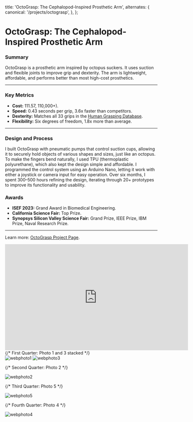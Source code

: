 
  title: 'OctoGrasp: The Cephalopod-Inspired Prosthetic Arm',
  alternates: {
    canonical: '/projects/octograsp',
  },
};

# OctoGrasp: The Cephalopod-Inspired Prosthetic Arm

<AnimatedName />

### Summary

OctoGrasp is a prosthetic arm inspired by octopus suckers. It uses suction and flexible joints to improve grip and dexterity. The arm is lightweight, affordable, and performs better than most high-cost prosthetics.

---

### Key Metrics

- **Cost:** $111.57, ~1% of typical prosthetics ($10,000+).
- **Speed:** 0.43 seconds per grip, 3.6x faster than competitors.
- **Dexterity:** Matches all 33 grips in the [Human Grasping Database](http://grasp.xief.net/).
- **Flexibility:** Six degrees of freedom, 1.8x more than average.

---

### Design and Process

I built OctoGrasp with pneumatic pumps that control suction cups, allowing it to securely hold objects of various shapes and sizes, just like an octopus. To make the fingers bend naturally, I used TPU (thermoplastic polyurethane), which also kept the design simple and affordable. I programmed the control system using an Arduino Nano, letting it work with either a joystick or camera input for easy operation. Over six months, I spent 300–500 hours refining the design, iterating through 20+ prototypes to improve its functionality and usability.


### Awards

- **ISEF 2023:** Grand Award in Biomedical Engineering.
- **California Science Fair:** Top Prize.
- **Synopsys Silicon Valley Science Fair:** Grand Prize, IEEE Prize, IBM Prize, Naval Research Prize.

---



Learn more: [OctoGrasp Project Page](https://projectboard.world/isef/project/enbm072-octograsp-the-cephalopod-inspired-prosthetic-arm).

<iframe
  width="605"
  height="350"
  src="https://www.youtube.com/embed/t4LyfVbBHyo?start=2322"
  title="Regeneron ISEF 2023 - Grand Awards Ceremony"
  frameBorder="0"
  allow="accelerometer; autoplay; clipboard-write; encrypted-media; gyroscope; picture-in-picture; web-share"
  referrerPolicy="strict-origin-when-cross-origin"
  allowFullScreen
></iframe>


<div style={{ 
  display: 'grid', 
  gridTemplateAreas: `
    "quarter1 quarter2"
    "quarter3 quarter4"
  `,
  gridTemplateColumns: '1fr 1fr', 
  gridTemplateRows: 'auto auto', 
  gap: '10px', 
  maxWidth: '100%', 
  margin: 'auto' 
}}>
  {/* First Quarter: Photo 1 and 3 stacked */}
  <div style={{ gridArea: 'quarter1' }}>
    <img 
        src="/images/octograspposter2.jpg" 
        alt="webphoto1" 
        style={{ maxWidth: '100%', height: 'auto', marginBottom: '10px' }}
    />
    <img 
        src="/images/IMG_0401 (1).jpg" 
        alt="webphoto3" 
        style={{ maxWidth: '100%', height: 'auto' }}
    />
  </div>

  {/* Second Quarter: Photo 2 */}
  <div style={{ 
    gridArea: 'quarter2', 
    display: 'flex', 
    alignItems: 'center', 
    justifyContent: 'center', 
    overflow: 'hidden' 
  }}>
    <img 
        src="/images/octograspposter.jpeg" 
        alt="webphoto2" 
        style={{ 
          width: '100%', 
          height: '100%', 
          objectFit: 'cover' 
        }}
    />
  </div>

  {/* Third Quarter: Photo 5 */}
  <div style={{ gridArea: 'quarter3' }}>
    <img 
        src="/images/69967371792__38E1DBEF-8D5E-4421-B788-53DB2F479300.jpg" 
        alt="webphoto5" 
        style={{ maxWidth: '100%', height: 'auto' }}
    />
  </div>

  {/* Fourth Quarter: Photo 4 */}
  <div style={{ gridArea: 'quarter4' }}>
    <img 
        src="/images/69880604254__EF2E59AB-CD9B-4BE2-AC76-26EAB59AA772.jpg" 
        alt="webphoto4" 
        style={{ maxWidth: '100%', height: 'auto' }}
    />
  </div>
</div>
